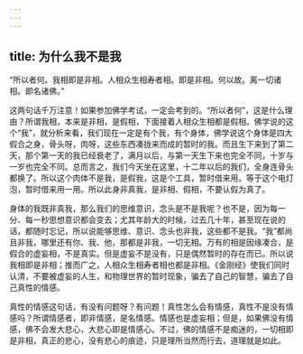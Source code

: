 ```yaml
---
---
---
```

title: 为什么我不是我
---




“所以者何。我相即是非相。人相众生相寿者相。即是非相。何以故。离一切诸相。即名诸佛。”

这两句话千万注意！如果参加佛学考试，一定会考到的。“所以者何”，这是什么理由？所谓我相，本来是非相，是假相，下面接着人相众生相都是假相。佛学说的这个“我”，就分析来看，我们现在一定是有个我，有个身体，佛学说这个身体是四大假合之身，骨头呀，肉呀，这些东西凑拢来而成的暂时的我。而且生下来到了第二天，那个第一天的我已经衰老了，满月以后，与第一天生下来也完全不同，十岁与一岁也完全不同。总而言之，我们今天坐在这里，十二年以后的我们，全身连骨头都换了。所以这个肉体不是我，是假我，这是个工具，暂时借来用。等于这个电灯泡，暂时借来用一用。所以此身非真我，是非相、假相，不要认假为真了。

身体的我既非真我，那么我们的思维意识，念头是不是我呢？也不是，因为每一分、每一秒思想意识都会变去；尤其年龄大的时候，过去几十年，甚至现在说的话，都随时忘记，所以说能够思维、意识、念头也非我，这些都不是我。“我”都尚且非我，哪里还有你、我、他，那都是非我，一切无相。万有的相是因缘凑合，是假合的虚妄相，不是真实。但是虚妄不是没有，只是偶然暂时的存在而已。所以说我相即是非相；推而广之，人相众生相寿者相也都是非相。《金刚经》使我们同时认清，不要被虚妄的人生，和物理世界的暂时现象，骗去了自己的智慧，骗去了自己真性的情感。

真性的情感这句话，有没有问题呀？有问题！真性怎么会有情感，真性不是没有情感吗？所谓情感者，即非情感，是名情感。情感也是虚妄相；但是，如果佛没有情感，佛不会发大悲心，大悲心即是情感心。不过，佛的情感不是痴迷的，一切相即是非相，真正的悲心，没有悲心的痕迹，只是理所当然而行去，道理就是如此。